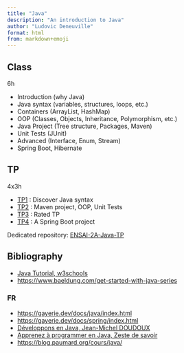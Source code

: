 ```yaml
---
title: "Java"
description: "An introduction to Java"
author: "Ludovic Deneuville"
format: html
from: markdown+emoji
---
```



## Class

6h

- Introduction (why Java)
- Java syntax (variables, structures, loops, etc.)
- Containers (ArrayList, HashMap)
- OOP (Classes, Objects, Inheritance, Polymorphism, etc.)
- Java Project (Tree structure, Packages, Maven)
- Unit Tests (JUnit)
- Advanced (Interface, Enum, Stream)
- Spring Boot, Hibernate


## TP

4x3h

- [TP1](doc/tp/tp1.qmd) : Discover Java syntax
- [TP2](doc/tp/tp2.qmd) : Maven project, OOP, Unit Tests
- [TP3](doc/tp/tp3.qmd) : Rated TP
- [TP4](doc/tp/tp4.qmd) : A Spring Boot project

Dedicated repository: [ENSAI-2A-Java-TP](https://github.com/ludo2ne/ENSAI-2A-Java-TP){target="_blank"}


## Bibliography

- [Java Tutorial, w3schools](https://www.w3schools.com/java/default.asp){target="_blank"}
- <https://www.baeldung.com/get-started-with-java-series>{target="_blank"}


### FR

- <https://gayerie.dev/docs/java/index.html>
- <https://gayerie.dev/docs/spring/index.html>
- [Développons en Java, Jean-Michel DOUDOUX](https://www.jmdoudoux.fr/accueil_java.htm){target="_blank"}
- [Apprenez à programmer en Java, Zeste de savoir](https://zestedesavoir.com/tutoriels/646/apprenez-a-programmer-en-java/557_java-oriente-objet/){target="_blank"}
- <https://blog.paumard.org/cours/java/>{target="_blank"}